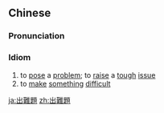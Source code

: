 {{also|出难题}}
==Chinese==
{{zh-forms|s=出难题|type=12}}

===Pronunciation===
{{zh-pron
|m=chūnántí
|c=ceot1 naan4 tai4
|cat=id
}}

===Idiom===
{{zh-idiom}}

# to [[pose]] a [[problem]]; to [[raise]] a [[tough]] [[issue]]
# to [[make]] [[something]] [[difficult]] {{gloss|for someone}}

{{zh-cat|Intermediate}}

[[ja:出難題]]
[[zh:出難題]]